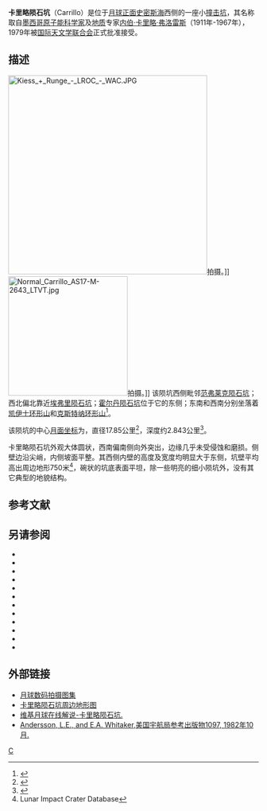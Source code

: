 {{lunar crater data|
 image=Carillo crater AS16-M-1609.jpg|
 caption=[[阿波罗16号|阿波罗16号]]测绘相机拍摄的图像|
 latitude=2.11|
 N_or_S=S|
 longitude=80.96|
 E_or_W=E|
 diameter=17.85公里|
 depth=2.843公里|
 colong=278|
 eponym=[[内伯·卡里略·弗洛雷斯|内·卡里略·弗洛雷斯]]}}
'''卡里略陨石坑'''（Carrillo）是位于[[月球正面|月球正面]][[史密斯海|史密斯海]]西侧的一座小[[撞击坑|撞击坑]]，其名称取自[[墨西哥|墨西哥]][[原子能|原子能]][[科学家|科学家]]及[[地质|地质]]专家[[内伯·卡里略·弗洛雷斯|内伯·卡里略·弗洛雷斯]]（1911年-1967年），1979年被[[国际天文学联合会|国际天文学联合会]]正式批准接受。

==描述==
[[Image:Kiess_+_Runge_-_LROC_-_WAC.JPG|400px]]拍摄。]]
[[Image:Normal_Carrillo_AS17-M-2643_LTVT.jpg|240px]]拍摄。]]
该陨坑西侧毗邻[[范弗莱克陨石坑|范弗莱克陨石坑]]；西北偏北靠近[[埃弗里陨石坑|埃弗里陨石坑]]；[[霍尔丹陨石坑|霍尔丹陨石坑]]位于它的东侧；东南和西南分别坐落着[[凯伊士环形山|凯伊士环形山]]和[[克斯特纳环形山|克斯特纳环形山]]<ref>{{Cite web |url=http://planetarynames.wr.usgs.gov/images/Lunar/lac_81_lo.pdf |title=Crater Carrillo LAC-81 map |accessdate=2016-08-17 |archive-date=2013-02-20 |archive-url=https://web.archive.org/web/20130220184629/http://planetarynames.wr.usgs.gov/images/Lunar/lac_81_lo.pdf |dead-url=no }}</ref>。

该陨坑的中心[[月面坐标|月面坐标]]为{{Coord|2.11|S|80.96|E|globe:Moon|nogoogle=1|noosm=1}}，直径17.85公里<ref name=IAU>{{Cite web |url=http://planetarynames.wr.usgs.gov/Feature/1031 |title=Directory of the International Astronomical Union |access-date=2016-08-17 |archive-date=2018-06-29 |archive-url=https://web.archive.org/web/20180629155415/https://planetarynames.wr.usgs.gov/Feature/1031 |dead-url=no }}</ref>，深度约2.843公里<ref>{{Cite web |url=http://fisherka.csolutionshosting.net/astronote/plan/craterdepth/html/CraterDepthFeatureNameWestfall.html |title=John E. Westfall's Atlas of the Lunar Terminator, Cambridge Univ. Press （2000） |accessdate=2016-08-17 |archive-date=2014-12-18 |archive-url=https://archive.today/20141218234310/http://fisherka.csolutionshosting.net/astronote/plan/craterdepth/html/CraterDepthFeatureNameWestfall.html |dead-url=no }}</ref>。

卡里略陨石坑外观大体圆状，西南偏南侧向外突出，边缘几乎未受侵蚀和磨损。侧壁边沿尖峭，内侧坡面平整。其西侧内壁的高度及宽度均明显大于东侧，坑壁平均高出周边地形750米<ref name=LICD>Lunar Impact Crater Database</ref>，碗状的坑底表面平坦，除一些明亮的细小陨坑外，没有其它典型的地貌结构。
==参考文献==
{{Reflist}}
==另请参阅==
{{refbegin}}
* {{cite book
  | last1 = Andersson
  | first1 = L. E.
  | last2 = Whitaker
  | first2 = E. A.
  | authorlink2 = Ewen Whitaker
  | date = 1982
  | title = [[NASA|NASA]] Catalogue of Lunar Nomenclature
  | publisher = NASA RP-1097
  | ref = harv
  }}
* {{cite web
  | last = Blue
  | first = Jennifer
  | date = July 25, 2007
  | title = Gazetteer of Planetary Nomenclature
  | publisher = [[United_States_Geological_Survey|USGS]]
  | url = http://planetarynames.wr.usgs.gov/
  | accessdate = 2007-08-05
  | ref = harv
  | archive-date = 2012-04-08
  | archive-url = https://www.webcitation.org/66mXDr4G9?url=http://planetarynames.wr.usgs.gov/
  | dead-url = no
  }}
* {{cite book
  | last1 = Bussey
  | first1 = B.
  | authorlink1 = Ben Bussey
  | last2 = Spudis
  | first2 = P.
  | authorlink2 = Paul Spudis
  | date = 2004
  | title = The Clementine Atlas of the Moon
  | publisher = Cambridge University Press
  | location = New York
  | isbn = 978-0-521-81528-4
  | ref = harv
  }}
* {{cite book
  | last1 = Cocks
  | first1 = Elijah E.
  | last2 = Cocks
  | first2 = Josiah C.
  | date = 1995
  | title = Who's Who on the Moon: A Biographical Dictionary of Lunar Nomenclature
  | url = https://archive.org/details/isbn_9780936389271
  | publisher = Tudor Publishers
  | isbn = 978-0-936389-27-1
  | ref = harv
  }}
* {{cite web
  | last = McDowell
  | first = Jonathan
  | date = July 15, 2007
  | url = http://host.planet4589.org/astro/lunar/
  | title = Lunar Nomenclature
  | publisher = Jonathan's Space Report
  | accessdate = 2007-10-24
  | ref = harv
  | archive-date = 2012-05-26
  | archive-url = https://www.webcitation.org/67wcYNfK3?url=http://host.planet4589.org/astro/lunar/
  | dead-url = no
  }}
* {{cite journal| last1 = Menzel| first1 = D. H.| last2 = Minnaert| first2 = M.| last3 = Levin| first3 = B.| last4 = Dollfus| first4 = A.| last5 = Bell| first5 = B.| title = Report on Lunar Nomenclature by the Working Group of Commission 17 of the IAU| doi = 10.1007/BF00171763| journal = Space Science Reviews| volume = 12| issue = 2| pages = 136–186| date = 1971| bibcode = 1971SSRv...12..136M| ref = harv}}
* {{cite book
  | first = Patrick
  | last = Moore
  | authorlink = Patrick Moore
  | date = 2001
  | title = On the Moon
  | url = https://archive.org/details/patrickmooreonmo00patr
  | publisher = Sterling Publishing Co.
  | isbn = 978-0-304-35469-6
  | ref = harv
  }}
* {{cite book
  | first = Fred W.
  | last = Price
  | date = 1988
  | title = The Moon Observer's Handbook
  | publisher = Cambridge University Press
  | isbn = 978-0-521-33500-3
  | ref = harv
  }}
* {{cite book
  | last = Rükl
  | first = Antonín
  | authorlink = Antonín Rükl
  | date = 1990
  | title = Atlas of the Moon
  | publisher = Kalmbach Books
  | isbn = 978-0-913135-17-4
  | ref = harv
  }}
* {{cite book
  | last = Webb
  | first = Rev. T. W.
  | authorlink = Thomas William Webb
  | date = 1962
  | title = Celestial Objects for Common Telescopes
  | url = https://archive.org/details/celestialobjects00webb
  | edition = 6th revised
  | publisher = Dover
  | isbn = 978-0-486-20917-3
  | ref = harv
  }}
* {{cite book
  | first = Ewen A.
  | last = Whitaker
  | authorlink = Ewen Whitaker
  | date = 1999
  | title = Mapping and Naming the Moon
  | publisher = Cambridge University Press
  | isbn = 978-0-521-62248-6
  | ref = harv
  }}
* {{cite book
  | first = Peter T.
  | last = Wlasuk
  | date = 2000
  | title = Observing the Moon
  | publisher = Springer
  | isbn = 978-1-85233-193-1
  | ref = harv
 }}
{{refend}}

==外部链接==
*[http://www.lpi.usra.edu/resources/lunar_orbiter/bin/srch_nam.shtml?Carrillo%7C0 月球数码拍摄图集] {{Wayback|url=http://www.lpi.usra.edu/resources/lunar_orbiter/bin/srch_nam.shtml?Carrillo%7C0 |date=20201202194423 }}
*[http://www.lpi.usra.edu/resources/mapcatalog/LTO/lto81b1_1/ 卡里略陨石坑周边地形图] {{Wayback|url=http://www.lpi.usra.edu/resources/mapcatalog/LTO/lto81b1_1/ |date=20201202184209 }}
*[http://the-moon.wikispaces.com/Carrillo 维基月球在线解说-卡里略陨石坑.]{{Wayback|url=http://the-moon.wikispaces.com/Carrillo |date=20180302054551 }}
*[http://planet4589.org/astro/lunar/RP-1097.pdf Andersson, L.E., and E.A. Whitaker,美国宇航局参考出版物1097, 1982年10月.]{{Wayback|url=http://planet4589.org/astro/lunar/RP-1097.pdf |date=20141006125838 }}

[[Category:月球环形山|C]]
{{月球環形山 (C-F)}}